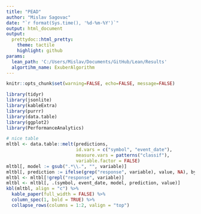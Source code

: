 ```yaml
---
title: "PEAD"
author: "Mislav Sagovac"
date: "`r format(Sys.time(), '%d-%m-%Y')`"
output: html_document
output:
  prettydoc::html_pretty:
    theme: tactile
    highlight: github
params:
  lean_path: 'C:/Users/Mislav/Documents/GitHub/Lean/Results'
  algortihm_name: ExuberAlgorithm
---
```


```r
knitr::opts_chunk$set(warning=FALSE, echo=FALSE, message=FALSE)

library(tidyr)
library(jsonlite)
library(kableExtra)
library(purrr)
library(data.table)
library(ggplot2)
library(PerformanceAnalytics)
```


```r
# nice table
mltbl <- data.table::melt(predictions, 
                          id.vars = c("symbol", "event_date"), 
                          measure.vars = patterns("classif"),
                          variable.factor = FALSE)
mltbl[, model := gsub(".*\\.", "", variable)]
mltbl[, prediction := ifelse(grep("response", variable), value, NA), by = model]
mltbl <- mltbl[!grepl("response", variable)]
mltbl <- mltbl[, .(symbol, event_date, model, prediction, value)]
kbl(mltbl, align = "c") %>% 
  kable_paper(full_width = FALSE) %>% 
  column_spec(1, bold = TRUE) %>% 
  collapse_rows(columns = 1:2, valign = "top")
```

